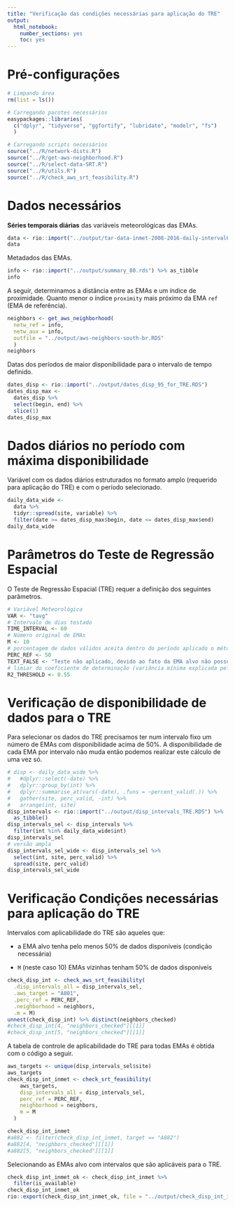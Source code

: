 ```yaml
---
title: "Verificação das condições necessárias para aplicação do TRE"
output: 
  html_notebook: 
    number_sections: yes
    toc: yes
---
```


# Pré-configurações

```r
# Limpando área
rm(list = ls())

# Carregando pacotes necessários
easypackages::libraries(
  c("dplyr", "tidyverse", "ggfortify", "lubridate", "modelr", "fs")
  )

# Carregando scripts necessários
source("../R/network-dists.R")
source("../R/get-aws-neighborhood.R")
source("../R/select-data-SRT.R")
source("../R/utils.R")
source("../R/check_aws_srt_feasibility.R")
```

# Dados necessários

**Séries temporais diárias** das variáveis meteorológicas das EMAs.

```r
data <- rio::import("../output/tar-data-inmet-2008-2016-daily-interval60.RDS")
data
```

Metadados das EMAs.

```r
info <- rio::import("../output/summary_80.rds") %>% as_tibble
info
```

A seguir, determinamos a distância entre as EMAs e um índice de proximidade. Quanto menor o índice `proximity` mais próximo da EMA `ref` (EMA de referência).

```r
neighbors <- get_aws_neighborhood(
  netw_ref = info,
  netw_aux = info,
  outfile = "../output/aws-neighbors-south-br.RDS"
  )
neighbors
```



Datas dos períodos de maior disponibilidade para o intervalo de tempo definido.

```r
dates_disp <- rio::import("../output/dates_disp_95_for_TRE.RDS")
dates_disp_max <-
  dates_disp %>%
  select(begin, end) %>%
  slice(1)
dates_disp_max
```


# Dados diários no período com máxima disponibilidade

Variável com os dados diários estruturados no formato amplo (requerido para aplicação do TRE) e com o período selecionado.

```r
daily_data_wide <-
  data %>%
  tidyr::spread(site, variable) %>%
  filter(date >= dates_disp_max$begin, date <= dates_disp_max$end) 
daily_data_wide
```



# Parâmetros do Teste de Regressão Espacial

O Teste de Regressão Espacial (TRE) requer a definição dos seguintes parâmetros.

```r
# Variável Meteorológica
VAR <- "tavg" 
# Intervalo de dias testado
TIME_INTERVAL <- 60 
# Número original de EMAs
M <- 10 
# porcentagem de dados válidos aceita dentro do período aplicado o método (maior ou igual)
PERC_REF <- 50 
TEXT_FALSE <- "Teste não aplicado, devido ao fato da EMA alvo não possuir dados válidos para comparar com os dados das EMAs vizinhas."
# limiar do coeficiente de determinação (variância mínima explicada pela
R2_THRESHOLD <- 0.55  
```


# Verificação de disponibilidade de dados para o TRE

Para selecionar os dados do TRE precisamos ter num intervalo fixo um número de EMAs com disponibilidade acima de 50%.
A disponibilidade de cada EMA por intervalo não muda então podemos realizar este cálculo de uma vez só.

```r
# disp <- daily_data_wide %>%
#   #dplyr::select(-date) %>%
#   dplyr::group_by(int) %>%
#   dplyr::summarise_at(vars(-date), .funs = ~percent_valid(.)) %>%
#   gather(site, perc_valid, -int) %>%
#   arrange(int, site)
disp_intervals <- rio::import("../output/disp_intervals_TRE.RDS") %>%
  as_tibble()
disp_intervals_sel <- disp_intervals %>%
  filter(int %in% daily_data_wide$int)
disp_intervals_sel
# versão ampla
disp_intervals_sel_wide <- disp_intervals_sel %>% 
  select(int, site, perc_valid) %>%
  spread(site, perc_valid)
disp_intervals_sel_wide
```


# Verificação Condições necessárias para aplicação do TRE

Intervalos com aplicabilidade do TRE são aqueles que:

- a EMA alvo tenha pelo menos 50% de dados disponíveis (condição necessária)

- `M` (neste caso 10) EMAs vizinhas tenham 50% de dados disponíveis 



```r
check_disp_int <- check_aws_srt_feasibility(
  .disp_intervals_all = disp_intervals_sel,
  .aws_target = "A801",
  .perc_ref = PERC_REF,
  .neighborhood = neighbors,
  .m = M)
unnest(check_disp_int) %>% distinct(neighbors_checked)
#check_disp_int[4, "neighbors_checked"][[1]]
#check_disp_int[5, "neighbors_checked"][[1]]

```

A tabela de controle de aplicabilidade do TRE para todas EMAs é obtida com o código a seguir.

```r
aws_targets <- unique(disp_intervals_sel$site)
aws_targets
check_disp_int_inmet <- check_srt_feasibility(
    aws_targets,
    disp_intervals_all = disp_intervals_sel,
    perc_ref = PERC_REF,
    neighborhood = neighbors,
    m = M
  )

check_disp_int_inmet
#a882 <- filter(check_disp_int_inmet, target == "A882") 
#a882[4, "neighbors_checked"][[1]]
#a882[5, "neighbors_checked"][[1]]
```


Selecionando as EMAs alvo com intervalos que são aplicáveis para o TRE.


```r
check_disp_int_inmet_ok <- check_disp_int_inmet %>%
  filter(is_available)  
check_disp_int_inmet_ok
rio::export(check_disp_int_inmet_ok, file = "../output/check_disp_int_inmet_ok.RDS")
```


